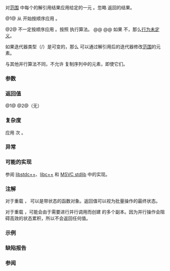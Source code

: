 {{cpp/title|for_each}}
{{cpp/algorithm/navbar}}
{{dcl begin}}
{{dcl header|algorithm}}
{{dcla|num=1|notes={{mark constexpr since c++20}}|
template&lt; class InputIt, class UnaryFunc &gt;
UnaryFunc for_each( InputIt first, InputIt last, UnaryFunc f );
}}
{{dcla|num=2|since=c++17|
template&lt; class ExecutionPolicy, class ForwardIt, class UnaryFunc &gt;
void for_each( ExecutionPolicy&amp;&amp; policy,
               ForwardIt first, ForwardIt last, UnaryFunc f );
}}
{{dcl end}}

对[[cpp/iterator#范围|范围]] {{range|first|last}} 中每个{{lt|cpp/iterator|迭代器}}的解引用结果应用给定的一元{{named req|FunctionObject|函数对象}} {{c|f}}。忽略 {{c|f}} 返回的结果。

@1@ 从 {{c|first}} 开始按顺序应用 {{c|f}}。
{{rrev|since=c++11|
如果 {{tt|UnaryFunc}} 不{{named req|MoveConstructible}}，那么[[cpp/language/ub|行为未定义]]。
}}

@2@ 不一定按顺序应用 {{c|f}}。按照 {{c|policy}} 执行算法。
@@ {{cpp/algorithm/parallel overload precondition}}
@@ 如果 {{tt|UnaryFunc}} 不{{named req|CopyConstructible}}，那么[[cpp/language/ub|行为未定义]]。

如果迭代器类型（{{tt|InputIt}}/{{tt|ForwardIt}}）是可变的，那么 {{c|f}} 可以通过解引用后的迭代器修改[[cpp/iterator#范围|范围]]的元素。

与其他并行算法不同，不允许 {{tt|for_each}} 复制序列中的元素，即使它们{{named req|TriviallyCopyable}}。

===参数===
{{par begin}}
{{par range|3=要对之应用{{named req|FunctionObject|函数对象}}的}}
{{par exec pol}}
{{par opf|f|要应用到[[cpp/iterator#范围|范围]] {{range|first|last}} 中每个迭代器的解引用结果的函数|p1=InputIt}}
{{par hreq}}
{{par req named|InputIt|InputIterator}}
{{par req named|ForwardIt|ForwardIterator}}
{{par end}}

===返回值===
@1@ {{c|f}}
@2@（无）

===复杂度===
应用 {{c|std::distance(first, last)}} 次 {{c|f}}。

===异常===
{{cpp/algorithm/parallel exceptions reporting behavior|singular=yes}}

===可能的实现===
参阅 [https://github.com/gcc-mirror/gcc/blob/d9375e490072d1aae73a93949aa158fcd2a27018/libstdc%2B%2B-v3/include/bits/stl_algo.h#L3858 libstdc++]、[https://github.com/llvm-mirror/libcxx/blob/a12cb9d211019d99b5875b6d8034617cbc24c2cc/include/algorithm#L880 libc++] 和 [https://github.com/microsoft/STL/blob/ff83542af4b683fb2f2dea1423fd6c50fe3e13b0/stl/inc/algorithm#L229 MSVC stdlib] 中的实现。
{{eq fun|1=
template&lt;class InputIt, class UnaryFunc&gt;
constexpr UnaryFunc for_each(InputIt first, InputIt last, UnaryFunc f)
{
    for (; first != last; ++first)
        f(*first);
    
    return f; // C++11 起隐式移动
}
}}

===注解===
对于重载 {{vl|1}}，{{c|f}} 可以是带状态的函数对象。返回值可以视为批量操作的最终状态。

对于重载 {{vl|2}}，可能会由于需要进行并行调用而创建 {{c|f}} 的多个副本。因为并行操作会阻碍高效的状态累积，所以不会返回任何值。

===示例===
{{example
|下列示例代码用 [[cpp/language/lambda|lambda 表达式]]自增 vector 的所有元素，然后用函数对象中重载的 {{tt|operator()}} 计算它们的和。注意推荐用更适合的算法 {{lc|std::accumulate}} 计算和。
|code=
#include &lt;algorithm&gt;
#include &lt;iostream&gt;
#include &lt;vector&gt;
 
int main()
{
    std::vector&lt;int&gt; v{3, -4, 2, -8, 15, 267};
    
    auto print = [](const int&amp; n) { std::cout &lt;&lt; n &lt;&lt; ' '; };
    
    std::cout &lt;&lt; "之前：";
    std::for_each(v.cbegin(), v.cend(), print);
    std::cout &lt;&lt; '\n';
    
    // 就地自增每个元素
    std::for_each(v.begin(), v.end(), [](int &amp;n){ n++; });
    
    std::cout &lt;&lt; "之后：";
    std::for_each(v.cbegin(), v.cend(), print);
    std::cout &lt;&lt; '\n';
    
    struct Sum
    {
        void operator()(int n) { sum += n; }
        int sum {0};
    };
    
    // 对每个元素调用 Sum::operator()
    Sum s = std::for_each(v.begin(), v.end(), Sum());
    std::cout &lt;&lt; "总和：" &lt;&lt; s.sum &lt;&lt; '\n';
}
|output=
之前：3 -4 2 -8 15 267 
之后：4 -3 3 -7 16 268 
总和：281
}}

===缺陷报告===
{{dr list begin}}
{{dr list item|wg=lwg|dr=475|std=C++98|before=不明确 {{c|f}} 是否可以修改遍历中的序列的元素&lt;br&gt;（{{tt|for_each}} 被归类为“不修改序列的操作”）|after=使之明确（迭代器&lt;br&gt;类型可变时允许）}}
{{dr list item|wg=lwg|dr=2747|std=C++11|before=重载 {{vl|1}} 返回 {{c|std::move(f)}}|after=返回 {{c|f}}（它会隐式移动）}}
{{dr list end}}

===参阅===
{{dsc begin}}
{{dsc inc|cpp/algorithm/dsc transform}}
{{dsc inc|cpp/algorithm/dsc for_each_n}}
{{dsc inc|cpp/algorithm/ranges/dsc for_each}}
{{dsc inc|cpp/algorithm/ranges/dsc for_each_n}}
{{dsc inc|cpp/language/dsc range-for}}
{{dsc end}}

{{langlinks|de|en|es|fr|it|ja|pt|ru}}